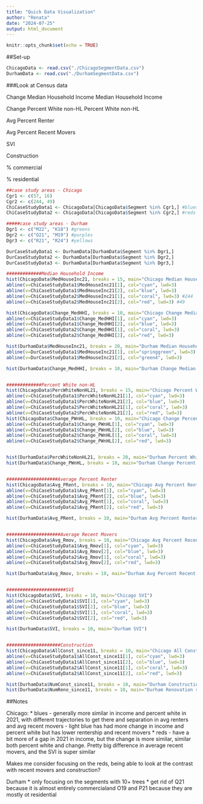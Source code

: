 ```yaml
---
title: "Quick Data Visualization"
author: "Renata"
date: "2024-07-25"
output: html_document
---
```


```r
knitr::opts_chunk$set(echo = TRUE)
```

##Set-up

```r

ChicagoData <- read.csv("./ChicagoSegmentData.csv")
DurhamData <- read.csv("./DurhamSegmentData.csv")


```



###Look at Census data

Change Median Household Income
Median Household Income

Change Percent White non-HL
Percent White non-HL

Avg Percent Renter

Avg Percent Recent Movers

SVI

Construction

% commercial

% residential

```r

##case study areas - Chicago
Cgr1 <- c(57, 16)
Cgr2 <- c(244, 49)
ChiCaseStudyData1 <- ChicagoData[ChicagoData$Segment %in% Cgr1,] #blues
ChiCaseStudyData2 <- ChicagoData[ChicagoData$Segment %in% Cgr2,] #reds

#####case study areas - Durham
Dgr1 <- c("M22", "K18") #greens
Dgr2 <- c("O21", "M19") #purples
Dgr3 <- c("R21", "R24") #yellows

DurCaseStudyData1 <- DurhamData[DurhamData$Segment %in% Dgr1,]
DurCaseStudyData2 <- DurhamData[DurhamData$Segment %in% Dgr2,]
DurCaseStudyData3 <- DurhamData[DurhamData$Segment %in% Dgr3,]

#############Median Household Income
hist(ChicagoData$MedHouseInc21, breaks = 15, main="Chicago Median Household Income 2021")
abline(v=ChiCaseStudyData1$MedHouseInc21[1], col="cyan", lwd=3)
abline(v=ChiCaseStudyData1$MedHouseInc21[2], col="blue", lwd=3)
abline(v=ChiCaseStudyData2$MedHouseInc21[1], col="coral", lwd=3) #244
abline(v=ChiCaseStudyData2$MedHouseInc21[2], col="red", lwd=3) #49

hist(ChicagoData$Change_MedHHI, breaks = 10, main="Chicago Change Median Household Income")
abline(v=ChiCaseStudyData1$Change_MedHHI[1], col="cyan", lwd=3)
abline(v=ChiCaseStudyData1$Change_MedHHI[2], col="blue", lwd=3)
abline(v=ChiCaseStudyData2$Change_MedHHI[1], col="coral", lwd=3)
abline(v=ChiCaseStudyData2$Change_MedHHI[2], col="red", lwd=3)

hist(DurhamData$MedHouseInc21, breaks = 20, main="Durham Median Household Income 2021")
abline(v=DurCaseStudyData1$MedHouseInc21[1], col="springgreen", lwd=3)
abline(v=DurCaseStudyData1$MedHouseInc21[2], col="green4", lwd=3)

hist(DurhamData$Change_MedHHI, breaks = 10, main="Durham Change Median Household Income")


#############Percent White non-HL
hist(ChicagoData$PercWhiteNonHL21, breaks = 15, main="Chicago Percent White 2021")
abline(v=ChiCaseStudyData1$PercWhiteNonHL21[1], col="cyan", lwd=3)
abline(v=ChiCaseStudyData1$PercWhiteNonHL21[2], col="blue", lwd=3)
abline(v=ChiCaseStudyData2$PercWhiteNonHL21[1], col="coral", lwd=3)
abline(v=ChiCaseStudyData2$PercWhiteNonHL21[2], col="red", lwd=3)
hist(ChicagoData$Change_PWnHL, breaks = 10, main="Chicago Change Percent White")
abline(v=ChiCaseStudyData1$Change_PWnHL[1], col="cyan", lwd=3)
abline(v=ChiCaseStudyData1$Change_PWnHL[2], col="blue", lwd=3)
abline(v=ChiCaseStudyData2$Change_PWnHL[1], col="coral", lwd=3)
abline(v=ChiCaseStudyData2$Change_PWnHL[2], col="red", lwd=3)


hist(DurhamData$PercWhiteNonHL21, breaks = 20, main="Durham Percent White")
hist(DurhamData$Change_PWnHL, breaks = 10, main="Durham Change Percent White")


###################Average Percent Renter
hist(ChicagoData$Avg_PRent, breaks = 10, main="Chicago Avg Percent Renter")
abline(v=ChiCaseStudyData1$Avg_PRent[1], col="cyan", lwd=3)
abline(v=ChiCaseStudyData1$Avg_PRent[2], col="blue", lwd=3)
abline(v=ChiCaseStudyData2$Avg_PRent[1], col="coral", lwd=3)
abline(v=ChiCaseStudyData2$Avg_PRent[2], col="red", lwd=3)

hist(DurhamData$Avg_PRent, breaks = 10, main="Durham Avg Percent Renter")


####################Average Recent Movers
hist(ChicagoData$Avg_Rmov, breaks = 10, main="Chicago Avg Percent Recent Movers")
abline(v=ChiCaseStudyData1$Avg_Rmov[1], col="cyan", lwd=3)
abline(v=ChiCaseStudyData1$Avg_Rmov[2], col="blue", lwd=3)
abline(v=ChiCaseStudyData2$Avg_Rmov[1], col="coral", lwd=3)
abline(v=ChiCaseStudyData2$Avg_Rmov[2], col="red", lwd=3)

hist(DurhamData$Avg_Rmov, breaks = 10, main="Durham Avg Percent Recent Movers")


######################SVI
hist(ChicagoData$SVI, breaks = 10, main="Chicago SVI")
abline(v=ChiCaseStudyData1$SVI[1], col="cyan", lwd=3)
abline(v=ChiCaseStudyData1$SVI[2], col="blue", lwd=3)
abline(v=ChiCaseStudyData2$SVI[1], col="coral", lwd=3)
abline(v=ChiCaseStudyData2$SVI[2], col="red", lwd=3)

hist(DurhamData$SVI, breaks = 10, main="Durham SVI")


####################Construction
hist(ChicagoData$AllConst_since11, breaks = 10, main="Chicago All Construction")
abline(v=ChiCaseStudyData1$AllConst_since11[1], col="cyan", lwd=3)
abline(v=ChiCaseStudyData1$AllConst_since11[2], col="blue", lwd=3)
abline(v=ChiCaseStudyData2$AllConst_since11[1], col="coral", lwd=3)
abline(v=ChiCaseStudyData2$AllConst_since11[2], col="red", lwd=3)

hist(DurhamData$NumConst_since11, breaks = 10, main="Durham Construction since 2011")
hist(DurhamData$NumReno_since11, breaks = 10, main="Durham Renovation since 2011")

```

##Notes

Chicago:
* blues - generally more similar in income and percent white in 2021, with different trajectories to get there and separation in avg renters and avg recent movers
  - light blue has had more change in income and percent white but has lower rentership and recent movers
* reds - have a bit more of a gap in 2021 in income, but the change is more similar, similar both percent white and change. Pretty big difference in average recent movers, and the SVI is super similar

Makes me consider focusing on the reds, being able to look at the contrast with recent movers and  construction?


Durham
* only focusing on the segments with 10+ trees
* get rid of Q21 because it is almost entirely commercialand O19 and P21 because they are mostly ot residential